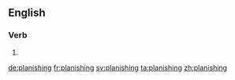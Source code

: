==English==

===Verb===
{{head|en|present participle}}

# {{present participle of|planish|lang=en}}

[[de:planishing]]
[[fr:planishing]]
[[sv:planishing]]
[[ta:planishing]]
[[zh:planishing]]